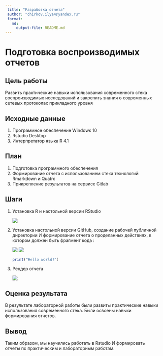```yaml
---
 title: "Разработка отчета"
 author: "chirkov.ilya4@yandex.ru"
 format: 
   md:
     output-file: README.md
---
```


# Подготовка воспроизводимых отчетов 
 
 
## Цель работы 
 
  Развить практические навыки использования современного стека воспроизводимых исследований и закрепить знания о современных сетевых протоколах прикладного уровня 
  
## Исходные данные 
 
 1. Программное обеспечение Windows 10 
 2. Rstudio Desktop
 3. Интерпретатор языка R 4.1
 
 
## План 
 
 1. Подготовка программного обеспечения
 2. Формирование отчета с использованием стека технологий Rmarkdown и Quatro 
 3. Прикрепление результатов на сервисе Gitlab 
 
## Шаги 
 
 1. Установка R и настольной версии RStudio
 
    ![](img/1.png)
 
 2. Установка настольной версии GitHub, создание рабочей публичной директории И формирование отчета о проделанных действиях, в котором        должен быть фрагмент кода :

    ![](img/2.png) 
    ![](img/3.png)
    ```r
    print("Hello world!")
    ```
 3. Рендер отчета
 
    ![](img/4.png)
  
## Оценка результата
  
 В результате лабораторной работы были развиты практические навыки использования современного стека. Были освоены навыки формирования отчетов.
 
## Вывод 

 Таким образом, мы научились работать в Rstudio И формировать отчеты по практическим и лабораторным работам.
   